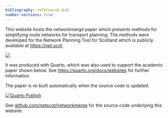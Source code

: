 ```yaml
---
bibliography: references.bib
number-sections: true
---
```


This website hosts the networkmerge paper which presents methods for simplifying route networks for transport planning.
The methods were developed for the Network Planning Tool for Scotland which is publicly available at <https://npt.scot>.

![](images/paste-2.png)

It was produced with Quarto, which was also used to support the academic paper shown below.
See <https://quarto.org/docs/websites> for further information.

The paper is re-built automatically when the source code is updated:

[![Quarto Publish](https://github.com/nptscot/networkmerge/actions/workflows/publish.yml/badge.svg)](https://github.com/nptscot/networkmerge/actions/workflows/publish.yml)

See [github.com/nptscot/networkmerge](https://github.com/nptscot) for the source code underlying this website.